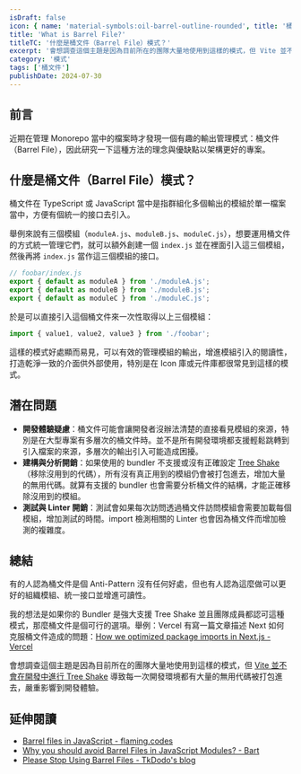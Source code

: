 ```yaml
---
isDraft: false
icon: { name: 'material-symbols:oil-barrel-outline-rounded', title: '桶子符號' }
title: 'What is Barrel File?'
titleTC: '什麼是桶文件（Barrel File）模式？'
excerpt: '會想調查這個主題是因為目前所在的團隊大量地使用到這樣的模式，但 Vite 並不會在開發中進行 Tree Shake 就導致每一次開發環境都有大量的無用代碼被打包進去，嚴重影響到開發體驗。因此研究一下這種方法的理念與優缺點以架構更好的專案。'
category: '模式'
tags: ['桶文件']
publishDate: 2024-07-30
---
```


## 前言

近期在管理 Monorepo 當中的檔案時才發現一個有趣的輸出管理模式：桶文件（Barrel File），因此研究一下這種方法的理念與優缺點以架構更好的專案。

## 什麼是桶文件（Barrel File）模式？

桶文件在 TypeScript 或 JavaScript 當中是指群組化多個輸出的模組於單一檔案當中，方便有個統一的接口去引入。

舉例來說有三個模組（`moduleA.js`、`moduleB.js`、`moduleC.js`），想要運用桶文件的方式統一管理它們，就可以額外創建一個 `index.js` 並在裡面引入這三個模組，然後再將 `index.js` 當作這三個模組的接口。

```javascript
// foobar/index.js
export { default as moduleA } from './moduleA.js';
export { default as moduleB } from './moduleB.js';
export { default as moduleC } from './moduleC.js';
```

於是可以直接引入這個桶文件來一次性取得以上三個模組：

```javascript
import { value1, value2, value3 } from './foobar';
```

這樣的模式好處顯而易見，可以有效的管理模組的輸出，增進模組引入的閱讀性，打造乾淨一致的介面供外部使用，特別是在 Icon 庫或元件庫都很常見到這樣的模式。

## 潛在問題

- **開發體驗疑慮**：桶文件可能會讓開發者沒辦法清楚的直接看見模組的來源，特別是在大型專案有多層次的桶文件時。並不是所有開發環境都支援輕鬆跳轉到引入檔案的來源，多層次的輸出引入可能造成困擾。
- **建構與分析開銷**：如果使用的 bundler 不支援或沒有正確設定 [Tree Shake](https://developer.mozilla.org/en-US/docs/Glossary/Tree_shaking)（移除沒用到的代碼），所有沒有真正用到的模組仍會被打包進去，增加大量的無用代碼。就算有支援的 bundler 也會需要分析桶文件的結構，才能正確移除沒用到的模組。
- **測試與 Linter 開銷**：測試會如果每次訪問透過桶文件訪問模組會需要加載每個模組，增加測試的時間。import 檢測相關的 Linter 也會因為桶文件而增加檢測的複雜度。

## 總結

有的人認為桶文件是個 Anti-Pattern 沒有任何好處，但也有人認為這麼做可以更好的組織模組、統一接口並增進可讀性。

我的想法是如果你的 Bundler 是強大支援 Tree Shake 並且團隊成員都認可這種模式，那麼桶文件是個可行的選項。舉例：Vercel 有寫一篇文章描述 Next 如何克服桶文件造成的問題：[How we optimized package imports in Next.js - Vercel](https://vercel.com/blog/how-we-optimized-package-imports-in-next-js)

會想調查這個主題是因為目前所在的團隊大量地使用到這樣的模式，但 [Vite 並不會在開發中進行 Tree Shake](https://github.com/vitejs/vite/issues/8237#issuecomment-1285887097) 導致每一次開發環境都有大量的無用代碼被打包進去，嚴重影響到開發體驗。

## 延伸閱讀

- [Barrel files in JavaScript - flaming.codes](https://flaming.codes/en/posts/barrel-files-in-javascript/)
- [Why you should avoid Barrel Files in JavaScript Modules? - Bart](https://laniewski.me/blog/pitfalls-of-barrel-files-in-javascript-modules/)
- [Please Stop Using Barrel Files - TkDodo's blog](https://tkdodo.eu/blog/please-stop-using-barrel-files)
